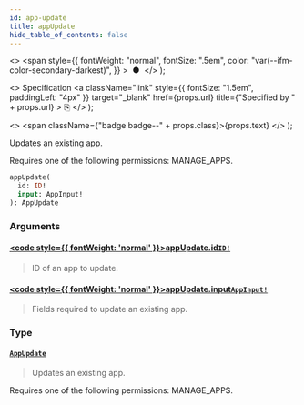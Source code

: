 ```yaml
---
id: app-update
title: appUpdate
hide_table_of_contents: false
---
```


  <>
    <span
      style={{
        fontWeight: "normal",
        fontSize: ".5em",
        color: "var(--ifm-color-secondary-darkest)",
      }}
    >
      &nbsp;●&nbsp;
    </span>
  </>
);

  <>
    Specification
    <a
      className="link"
      style={{ fontSize: "1.5em", paddingLeft: "4px" }}
      target="\_blank"
      href={props.url}
      title={"Specified by " + props.url}
    >
      ⎘
    </a>
  </>
);

  <>
    <span className={"badge badge--" + props.class}>{props.text}</span>
  </>
);

Updates an existing app.

Requires one of the following permissions: MANAGE_APPS.

```graphql
appUpdate(
  id: ID!
  input: AppInput!
): AppUpdate
```

### Arguments

#### [<code style={{ fontWeight: 'normal' }}>appUpdate.<b>id</b></code>](#)<Bullet />[`ID!`](../../api-reference/miscellaneous/scalars/id) <Badge class="secondary" text="non-null"/> <Badge class="secondary" text="scalar"/> <Badge class="secondary" text="miscellaneous"/>

> ID of an app to update.

#### [<code style={{ fontWeight: 'normal' }}>appUpdate.<b>input</b></code>](#)<Bullet />[`AppInput!`](../../api-reference/apps/inputs/app-input) <Badge class="secondary" text="non-null"/> <Badge class="secondary" text="input"/> <Badge class="secondary" text="apps"/>

> Fields required to update an existing app.

### Type

#### [`AppUpdate`](../../api-reference/apps/objects/app-update) <Badge class="secondary" text="object"/> <Badge class="secondary" text="apps"/>

> Updates an existing app.

Requires one of the following permissions: MANAGE_APPS.

>
